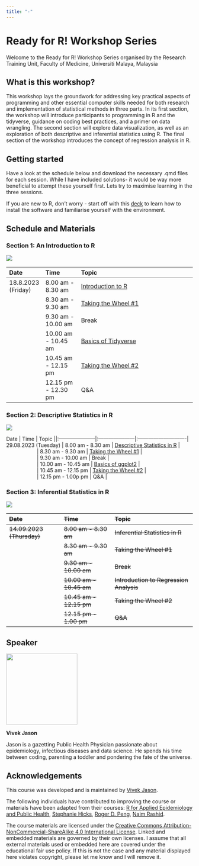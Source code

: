 ```yaml
---
title: "-"
---
```


# **Ready for R! Workshop Series**

Welcome to the Ready for R! Workshop Series organised by the Research Training Unit, Faculty of Medicine, Universiti Malaya, Malaysia

## **What is this workshop?**

This workshop lays the groundwork for addressing key practical aspects of programming and other essential computer skills needed for both research and implementation of statistical methods in three parts. In its first section, the workshop will introduce participants to programming in R and the tidyverse, guidance on coding best practices, and a primer on data wrangling. The second section will explore data visualization, as well as an exploration of both descriptive and inferential statistics using R. The final section of the workshop introduces the concept of regression analysis in R.

## **Getting started**

Have a look at the schedule below and download the necessary .qmd files for each session. While I have included solutions- it would be way more beneficial to attempt these yourself first. Lets try to maximise learning in the three sessions.

If you are new to R, don't worry - start off with this [deck](http://vivekjason.com/StatsComputingR_sbdr2023/installation.html#/title-slide) to learn how to install the software and familiarise yourself with the environment.

## Schedule and Materials

### Section 1: An Introduction to R

![](images/intro.png)

| Date               | Time                | Topic                                                                                                                                                                                                      |
|:-------------|:-------------|:-------------------------------------------|
| 18.8.2023 (Friday) | 8.00 am - 8.30 am   | [I](https://github.com/vivekjason/readyforR_rtufom2023/blob/main/introduction.qmd)[ntroduction to R](https://github.com/vivekjason/readyforR_rtufom2023/blob/main/introduction.qmd "Introduction Content") |
|                    | 8.30 am - 9.30 am   | [Taking the Wheel #1](https://github.com/vivekjason/readyforR_rtufom2023/blob/main/introduction_tutorial.qmd "Introduction Tutorial")                                                                      |
|                    | 9.30 am - 10.00 am  | Break                                                                                                                                                                                                      |
|                    | 10.00 am - 10.45 am | [Basics of Tidyverse](https://github.com/vivekjason/readyforR_rtufom2023/blob/main/data_wranggling.qmd "Data Wranggling Content")                                                                          |
|                    | 10.45 am - 12.15 pm | [Taking the Wheel #2](https://github.com/vivekjason/readyforR_rtufom2023/blob/main/data_wranggling_tutorial.qmd "Data Wranggling Tutorial")                                                                |
|                    | 12.15 pm - 12.30 pm | Q&A                                                                                                                                                                                                        |

### Section 2: Descriptive Statistics in R

![](images/descriptive.png){fig-align="center"}

| Date                 | Time                | Topic                                                                                                         ||:---------------------|:---------------------|:----------------------------|
| 29.08.2023 (Tuesday) | 8.00 am - 8.30 am   | [Descriptive Statistics in R](https://github.com/vivekjason/readyforR_rtufom2023/blob/main/data_viz.qmd)      |
|                      | 8.30 am - 9.30 am   | [Taking the Wheel #1](https://github.com/vivekjason/readyforR_rtufom2023/blob/main/data_viz_tutorial.qmd)     |
|                      | 9.30 am - 10.00 am  | Break                                                                                                         |
|                      | 10.00 am - 10.45 am | [Basics of ggplot2](https://github.com/vivekjason/readyforR_rtufom2023/blob/main/descriptives.qmd)            |
|                      | 10.45 am - 12.15 pm | [Taking the Wheel #2](https://github.com/vivekjason/readyforR_rtufom2023/blob/main/descriptives_tutorial.qmd) |
|                      | 12.15 pm - 1.00p pm | Q&A                                                                                                           |

### Section 3: Inferential Statistics in R

![](images/coming_soon3.jpg){fig-align="center"}

| ~~Date~~                  | ~~Time~~                | ~~Topic~~                               |
|:--------------------|:-------------------|:------------------------------|
| ~~14.09.2023 (Thursday)~~ | ~~8.00 am - 8.30 am~~   | ~~Inferential Statistics in R~~         |
|                           | ~~8.30 am - 9.30 am~~   | ~~Taking the Wheel #1~~                 |
|                           | ~~9.30 am - 10.00 am~~  | ~~Break~~                               |
|                           | ~~10.00 am - 10.45 am~~ | ~~Introduction to Regression Analysis~~ |
|                           | ~~10.45 am - 12.15 pm~~ | ~~Taking the Wheel #2~~                 |
|                           | ~~12.15 pm - 1.00 pm~~  | ~~Q&A~~                                 |

## Speaker

![](images/1688354405314.png){fig-align="left" width="2in"}

**Vivek Jason**

Jason is a gazetting Public Health Physician passionate about epidemiology, infectious diseases and data science. He spends his time between coding, parenting a toddler and pondering the fate of the universe.

## **Acknowledgements**

This course was developed and is maintained by [Vivek Jason](https://github.com/vivekjason).

The following individuals have contributed to improving the course or materials have been adapted from their courses: [R for Applied Epidemiology and Public Health](https://epirhandbook.com/en/), [Stephanie Hicks](https://www.stephaniehicks.com/), [Roger D. Peng](https://github.com/rdpeng), [Naim Rashid](https://naimurashid.github.io/).

The course materials are licensed under the [Creative Commons Attribution-NonCommercial-ShareAlike 4.0 International License](https://creativecommons.org/licenses/by-nc-sa/4.0/). Linked and embedded materials are governed by their own licenses. I assume that all external materials used or embedded here are covered under the educational fair use policy. If this is not the case and any material displayed here violates copyright, please let me know and I will remove it.
